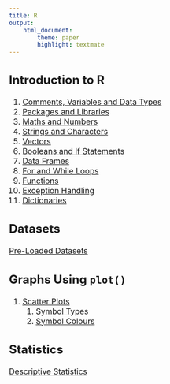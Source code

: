 ```yaml
---
title: R
output:
    html_document:
        theme: paper
        highlight: textmate
---
```

<font size="3">

## Introduction to R
1. [Comments, Variables and Data Types](R/intro/data_types.html)
2. [Packages and Libraries](R/intro/packages.html)
3. [Maths and Numbers](R/intro/maths.html)
4. [Strings and Characters](R/intro/strings.html)
5. [Vectors](R/intro/vectors.html)
6. [Booleans and If Statements](R/intro/booleans.html)
7. [Data Frames](R/intro/data_frames.html)
8. [For and While Loops](R/intro/loops.html)
9. [Functions](R/intro/functions.html)
10. [Exception Handling](R/intro/exceptions.html)
11. [Dictionaries](R/intro/dictionaries.html)

## Datasets
[Pre-Loaded Datasets](R/datasets/pre_loaded_datasets.html)

## Graphs Using `plot()`
1. [Scatter Plots](R/graphs_plot/scatterplot.html)
	1. [Symbol Types](R/graphs_plot/scatterplot_symbols.html)
	2. [Symbol Colours](R/graphs_plot/scatterplot_colours.html)

## Statistics
[Descriptive Statistics](R/statistics/descriptive_statistics.html)

</font>
